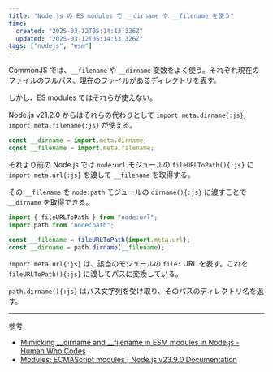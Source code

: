 ```yaml
---
title: "Node.js の ES modules で __dirname や __filename を使う"
time:
  created: "2025-03-12T05:14:13.326Z"
  updated: "2025-03-12T05:14:13.326Z"
tags: ["nodejs", "esm"]
---
```


CommonJS では、`__filename` や `__dirname` 変数をよく使う。それぞれ現在のファイルのフルパス、現在のファイルがあるディレクトリを表す。

しかし、ES modules ではそれらが使えない。

Node.js v21.2.0 からはそれらの代わりとして `import.meta.dirname{:js}`, `import.meta.filename{:js}` が使える。

```js title="v21.2.0 or later"
const __dirname = import.meta.dirname;
const __filename = import.meta.filename;
```

それより前の Node.js では `node:url` モジュールの `fileURLToPath(){:js}` に `import.meta.url{:js}` を渡して `__filename` を取得する。

その `__filename` を `node:path` モジュールの `dirname(){:js}` に渡すことで `__dirname` を取得できる。

```js title="earlier than v21.2.0"
import { fileURLToPath } from "node:url";
import path from "node:path";

const __filename = fileURLToPath(import.meta.url);
const __dirname = path.dirname(__filename);
```

`import.meta.url{:js}` は、該当のモジュールの `file:` URL を表す。これを `fileURLToPath(){:js}` に渡してパスに変換している。

`path.dirname(){:js}` はパス文字列を受け取り、そのパスのディレクトリ名を返す。

---

参考

- [Mimicking \_\_dirname and \_\_filename in ESM modules in Node.js - Human Who Codes](https://humanwhocodes.com/snippets/2023/01/mimicking-dirname-filename-nodejs-esm/)
- [Modules: ECMAScript modules | Node.js v23.9.0 Documentation](https://nodejs.org/api/esm.html#importmetadirname)

